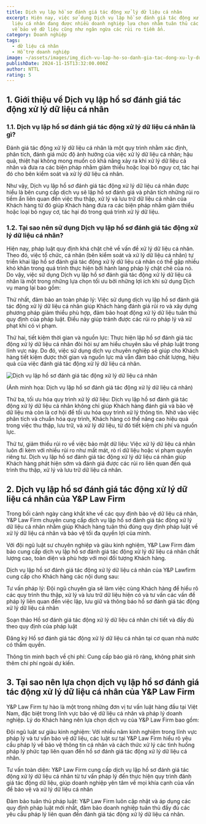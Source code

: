 ```yaml
---
title: Dịch vụ lập hồ sơ đánh giá tác động xử lý dữ liệu cá nhân
excerpt: Hiện nay, việc sử dụng Dịch vụ lập hồ sơ đánh giá tác động xử lý dữ
  liệu cá nhân đang được nhiều doanh nghiệp lựa chọn nhằm tuân thủ các quy định
  về bảo vệ dữ liệu cũng như ngăn ngừa các rủi ro tiềm ẩn.
category: Doanh nghiệp
tags:
  - dữ liệu cá nhân
  - Hỗ trợ doanh nghiệp
image: ~/assets/images/img_dich-vu-lap-ho-so-danh-gia-tac-dong-xu-ly-du-lieu-ca-nhan.jpg
publishDate: 2024-11-15T13:32:00.000Z
author: NTTL
rating: 5
---
```

## 1. Giới thiệu về Dịch vụ lập hồ sơ đánh giá tác động xử lý dữ liệu cá nhân

### 1.1. Dịch vụ lập hồ sơ đánh giá tác động xử lý dữ liệu cá nhân là gì?

Đánh giá tác động xử lý dữ liệu cá nhân là một quy trình nhằm xác định, phân tích, đánh giá mức độ ảnh hưởng của việc xử lý dữ liệu cá nhân; hậu quả, thiệt hại không mong muốn có khả năng xảy ra khi xử lý dữ liệu cá nhân và đưa ra các biện pháp nhằm giảm thiểu hoặc loại bỏ nguy cơ, tác hại đó cho bên kiểm soát và xử lý dữ liệu cá nhân.

Như vậy, Dịch vụ lập hồ sơ đánh giá tác động xử lý dữ liệu cá nhân được hiểu là bên cung cấp dịch vụ sẽ lập hồ sơ đánh giá và phân tích những rủi ro tiềm ẩn liên quan đến việc thu thập, xử lý và lưu trữ dữ liệu cá nhân của Khách hàng từ đó giúp Khách hàng đưa ra các biện pháp nhằm giảm thiểu hoặc loại bỏ nguy cơ, tác hại đó trong quá trình xử lý dữ liệu.

### 1.2. Tại sao nên sử dụng Dịch vụ lập hồ sơ đánh giá tác động xử lý dữ liệu cá nhân?

Hiện nay, pháp luật quy định khá chặt chẽ về vấn đề xử lý dữ liệu cá nhân. Theo đó, việc tổ chức, cá nhân (bên kiểm soát và xử lý dữ liệu cá nhân) tự triển khai lập hồ sơ đánh giá tác động xử lý dữ liệu cá nhân có thể gặp nhiều khó khăn trong quá trình thực hiện bởi hành lang pháp lý chặt chẽ của nó. Do vậy, việc sử dụng Dịch vụ lập hồ sơ đánh giá tác động xử lý dữ liệu cá nhân là một trong những lựa chọn tối ưu bởi những lợi ích khi sử dụng Dịch vụ mang lại bao gồm:

Thứ nhất, đảm bảo an toàn pháp lý: Việc sử dụng dịch vụ lập hồ sơ đánh giá tác động xử lý dữ liệu cá nhân giúp Khách hàng đánh giá rủi ro và xây dựng phương pháp giảm thiểu phù hợp, đảm bảo hoạt động xử lý dữ liệu tuân thủ quy định của pháp luật. Điều này giúp tránh được các rủi ro pháp lý và xử phạt khi có vi phạm.

Thứ hai, tiết kiệm thời gian và nguồn lực: Thực hiện lập hồ sơ đánh giá tác động xử lý dữ liệu cá nhân đòi hỏi sự am hiểu chuyên sâu về pháp luật trong lĩnh vực này. Do đó, việc sử dụng dịch vụ chuyên nghiệp sẽ giúp cho Khách hàng tiết kiệm được thời gian và nguồn lực mà vẫn đảm bảo chất lượng, hiệu quả của việc đánh giá tác động xử lý dữ liệu cá nhân.

![Dịch vụ lập hồ sơ đánh giá tác động xử lý dữ liệu cá nhân](~/assets/images/dich-vu-lap-ho-so-danh-gia-tac-dong-xu-ly-du-lieu-ca-nhan.jpg "Dịch vụ lập hồ sơ đánh giá tác động xử lý dữ liệu cá nhân")

(Ảnh minh họa: Dịch vụ lập hồ sơ đánh giá tác động xử lý dữ liệu cá nhân)

Thứ ba, tối ưu hóa quy trình xử lý dữ liệu: Dịch vụ lập hồ sơ đánh giá tác động xử lý dữ liệu cá nhân không chỉ giúp Khách hàng đánh giá và bảo vệ dữ liệu mà còn là cơ hội để tối ưu hóa quy trình xử lý thông tin. Nhờ vào việc phân tích và chuẩn hóa quy trình, Khách hàng có thể nâng cao hiệu quả trong việc thu thập, lưu trữ, và xử lý dữ liệu, từ đó tiết kiệm chi phí và nguồn lực.

Thứ tư, giảm thiểu rủi ro về việc bảo mật dữ liệu: Việc xử lý dữ liệu cá nhân luôn đi kèm với nhiều rủi ro như mất mát, rò rỉ dữ liệu hoặc vi phạm quyền riêng tư. Dịch vụ lập hồ sơ đánh giá tác động xử lý dữ liệu cá nhân giúp Khách hàng phát hiện sớm và đánh giá được các rủi ro liên quan đến quá trình thu thập, xử lý và lưu trữ dữ liệu cá nhân. 

## 2. Dịch vụ lập hồ sơ đánh giá tác động xử lý dữ liệu cá nhân của Y&P Law Firm

Trong bối cảnh ngày càng khắt khe về các quy định bảo vệ dữ liệu cá nhân, Y&P Law Firm chuyên cung cấp dịch vụ lập hồ sơ đánh giá tác động xử lý dữ liệu cá nhân nhằm giúp Khách hàng tuân thủ đúng quy định pháp luật về xử lý dữ liệu cá nhân và bảo vệ tối đa quyền lợi của mình.

Với đội ngũ luật sư chuyên nghiệp và giàu kinh nghiệm, Y&P Law Firm đảm bảo cung cấp dịch vụ lập hồ sơ đánh giá tác động xử lý dữ liệu cá nhân chất lượng cao, toàn diện và phù hợp với mọi đối tượng Khách hàng.

Dịch vụ lập hồ sơ đánh giá tác động xử lý dữ liệu cá nhân của Y&P Lawfirm cung cấp cho Khách hàng các nội dung sau:

Tư vấn pháp lý: Đội ngũ chuyên gia sẽ làm việc cùng Khách hàng để hiểu rõ các quy trình thu thập, xử lý và lưu trữ dữ liệu hiện có và tư vấn các vấn đề pháp lý liên quan đến việc lập, lưu giữ và thông báo hồ sơ đánh giá tác động xử lý dữ liệu cá nhân

Soạn thảo Hồ sơ đánh giá tác động xử lý dữ liệu cá nhân chi tiết và đầy đủ theo quy định của pháp luật

Đăng ký Hồ sơ đánh giá tác động xử lý dữ liệu cá nhân tại cơ quan nhà nước có thẩm quyền.

Thông tin minh bạch về chi phí: Cung cấp báo giá rõ ràng, không phát sinh thêm chi phí ngoài dự kiến.

## 3. Tại sao nên lựa chọn dịch vụ lập hồ sơ đánh giá tác động xử lý dữ liệu cá nhân của Y&P Law Firm

Y&P Law Firm tự hào là một trong những đơn vị tư vấn luật hàng đầu tại Việt Nam, đặc biệt trong lĩnh vực bảo vệ dữ liệu cá nhân và pháp lý doanh nghiệp. Lý do Khách hàng nên lựa chọn dịch vụ của Y&P Law Firm bao gồm:

Đội ngũ luật sư giàu kinh nghiệm: Với nhiều năm kinh nghiệm trong lĩnh vực pháp lý và tư vấn bảo vệ dữ liệu, các luật sư tại Y&P Law Firm hiểu rõ yêu cầu pháp lý về bảo vệ thông tin cá nhân và cách thức xử lý các tình huống pháp lý phức tạp liên quan đến hồ sơ đánh giá tác động xử lý dữ liệu cá nhân.

Tư vấn toàn diện: Y&P Law Firm cung cấp dịch vụ lập hồ sơ đánh giá tác động xử lý dữ liệu cá nhân từ tư vấn pháp lý đến thực hiện quy trình đánh giá tác động dữ liệu, giúp doanh nghiệp yên tâm về mọi khía cạnh của vấn đề bảo vệ và xử lý dữ liệu cá nhân

Đảm bảo tuân thủ pháp luật: Y&P Law Firm luôn cập nhật và áp dụng các quy định pháp luật mới nhất, đảm bảo doanh nghiệp tuân thủ đầy đủ các yêu cầu pháp lý liên quan đến đánh giá tác động xử lý dữ liệu cá nhân.
